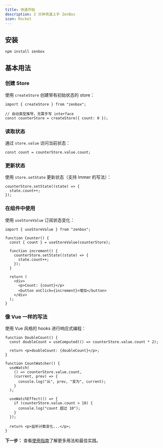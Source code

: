 ```yaml
---
title: 快速开始
description: 3 分钟快速上手 ZenBox
icon: Rocket
---
```


## 安装

```bash
npm install zenbox
```

## 基本用法

<div className="fd-steps">

<div className="fd-step">

### 创建 Store

使用 `createStore` 创建带有初始状态的 store：

```tsx
import { createStore } from "zenbox";

// 自动类型推导，无需手写 interface
const counterStore = createStore({ count: 0 });
```

</div>

<div className="fd-step">

### 读取状态

通过 `store.value` 访问当前状态：

```tsx
const count = counterStore.value.count;
```

</div>

<div className="fd-step">

### 更新状态

使用 `store.setState` 更新状态（支持 Immer 的写法）：

```tsx
counterStore.setState((state) => {
  state.count++;
});
```

</div>

<div className="fd-step">

### 在组件中使用

使用 `useStoreValue` 订阅状态变化：

```tsx
import { useStoreValue } from "zenbox";

function Counter() {
  const { count } = useStoreValue(counterStore);

  function increment() {
    counterStore.setState((state) => {
      state.count++;
    });
  }

  return (
    <div>
      <p>Count: {count}</p>
      <button onClick={increment}>增加</button>
    </div>
  );
}
```

</div>

<div className="fd-step">

### 像 Vue 一样的写法

使用 Vue 风格的 hooks 进行响应式编程：

```tsx
function DoubleCount() {
  const doubleCount = useComputed(() => counterStore.value.count * 2);

  return <p>doubleCount: {doubleCount}</p>;
}

function CountWatcher() {
  useWatch(
    () => counterStore.value.count,
    (current, prev) => {
      console.log("从", prev, "变为", current);
    }
  );

  useWatchEffect(() => {
    if (counterStore.value.count > 10) {
      console.log("count 超过 10");
    }
  });

  return <p>监听计数变化...</p>;
}
```

</div>

</div>

**下一步：** 查看[使用指南](./usage-guide/how-to-create-and-update-store)了解更多用法和最佳实践。
